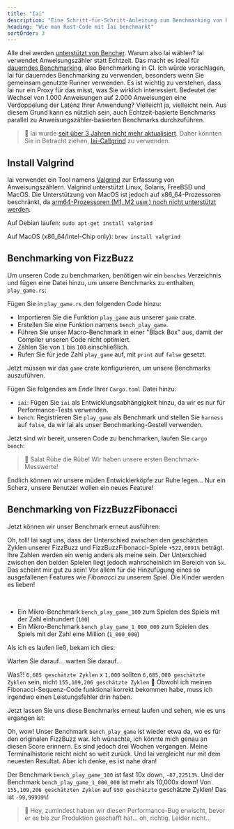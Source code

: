 ```yaml
---
title: "Iai"
description: "Eine Schritt-für-Schritt-Anleitung zum Benchmarking von Rust-Code mit Iai"
heading: "Wie man Rust-Code mit Iai benchmarkt"
sortOrder: 3
---
```



<Benchmarking />

<FizzBuzzRust />

<StepByStepRust />

<MicroVsMacro />

<BenchmarkingRust />

Alle drei werden [unterstützt von Bencher](/de/docs/explanation/adapters/). Warum also Iai wählen?
Iai verwendet Anweisungszähler statt Echtzeit.
Das macht es ideal für [dauerndes Benchmarking](/de/docs/explanation/continuous-benchmarking/), also Benchmarking in CI.
Ich würde vorschlagen, Iai für dauerndes Benchmarking zu verwenden, besonders wenn Sie gemeinsam genutzte Runner verwenden.
Es ist wichtig zu verstehen, dass Iai nur ein Proxy für das misst, was Sie wirklich interessiert.
Bedeutet der Wechsel von 1.000 Anweisungen auf 2.000 Anweisungen eine Verdoppelung der Latenz Ihrer Anwendung?
Vielleicht ja, vielleicht nein.
Aus diesem Grund kann es nützlich sein, auch Echtzeit-basierte Benchmarks parallel zu Anweisungszähler-basierten Benchmarks durchzuführen.

> 🐰 Iai wurde [seit über 3 Jahren nicht mehr aktualisiert](https://github.com/bheisler/iai/commits/main/). Daher könnten Sie in Betracht ziehen, [Iai-Callgrind](/de/docs/explanation/adapters/#-rust-iai-callgrind) zu verwenden.

## Install Valgrind

Iai verwendet ein Tool namens [Valgrind](https://valgrind.org/) zur Erfassung von Anweisungszählern.
Valgrind unterstützt Linux, Solaris, FreeBSD und MacOS.
Die Unterstützung von MacOS ist jedoch auf x86_64-Prozessoren beschränkt, da [arm64-Prozessoren (M1, M2 usw.) noch nicht unterstützt werden](https://github.com/LouisBrunner/valgrind-macos/issues/56).

Auf Debian laufen: `sudo apt-get install valgrind`

Auf MacOS (x86_64/Intel-Chip only): `brew install valgrind`

<FizzBuzzRefactor />

## Benchmarking von FizzBuzz

Um unseren Code zu benchmarken, benötigen wir ein `benches` Verzeichnis und fügen eine Datei hinzu, um unsere Benchmarks zu enthalten, `play_game.rs`:

<GameBenchesTree />

Fügen Sie in `play_game.rs` den folgenden Code hinzu:

<FizzBuzzRefactorBenchesCode />

- Importieren Sie die Funktion `play_game` aus unserer `game` crate.
- Erstellen Sie eine Funktion namens `bench_play_game`.
- Führen Sie unser Macro-Benchmark in einer "Black Box" aus, damit der Compiler unseren Code nicht optimiert.
- Zählen Sie von `1` bis `100` einschließlich.
- Rufen Sie für jede Zahl `play_game` auf, mit `print` auf `false` gesetzt.

Jetzt müssen wir das `game` crate konfigurieren, um unsere Benchmarks auszuführen.

Fügen Sie folgendes am _Ende_ Ihrer `Cargo.toml` Datei hinzu:

<GameCargoToml />

- `iai`: Fügen Sie `iai` als Entwicklungsabhängigkeit hinzu, da wir es nur für Performance-Tests verwenden.
- `bench`: Registrieren Sie `play_game` als Benchmark und stellen Sie `harness` auf `false`, da wir Iai als unser Benchmarking-Gestell verwenden.

Jetzt sind wir bereit, unseren Code zu benchmarken, laufen Sie `cargo bench`:

<BenchPlayGameOutput />

> 🐰 Salat Rübe die Rübe! Wir haben unsere ersten Benchmark-Messwerte!

Endlich können wir unsere müden Entwicklerköpfe zur Ruhe legen...
Nur ein Scherz, unsere Benutzer wollen ein neues Feature!

<FizzBuzzFibonacciRust>
  <PlayGameRustCode />
</FizzBuzzFibonacciRust>

## Benchmarking von FizzBuzzFibonacci

Jetzt können wir unser Benchmark erneut ausführen:

<BenchPlayGameFibonacciOutput />

Oh, toll! Iai sagt uns, dass der Unterschied zwischen den geschätzten Zyklen unserer FizzBuzz und FizzBuzzFibonacci-Spiele `+522,6091%` beträgt.
Ihre Zahlen werden ein wenig anders als meine sein.
Der Unterschied zwischen den beiden Spielen liegt jedoch wahrscheinlich im Bereich von `5x`.
Das scheint mir gut zu sein! Vor allem für die Hinzufügung eines so ausgefallenen Features wie _Fibonacci_ zu unserem Spiel.
Die Kinder werden es lieben!

<FizzBuzzFibonacciOpenRust>
  <FizzBuzzFibonacciOpenRustCode />
</FizzBuzzFibonacciOpenRust>

<TheEnd />

<br />

<OnFire />

<BenchPlayGameOnFireCode />

- Ein Mikro-Benchmark `bench_play_game_100` zum Spielen des Spiels mit der Zahl einhundert (`100`)
- Ein Mikro-Benchmark `bench_play_game_1_000_000` zum Spielen des Spiels mit der Zahl eine Million (`1_000_000`)

Als ich es laufen ließ, bekam ich dies:

<BenchPlayGameOnFireOutputStart />

Warten Sie darauf... warten Sie darauf...

<BenchPlayGameOnFireOutput />

Was?! `6,685 geschätzte Zyklen` x `1,000` sollten `6,685,000 geschätzte Zyklen` sein, nicht `155,109,206 geschätzte Zyklen` 🤯
Obwohl ich meinen Fibonacci-Sequenz-Code funktional korrekt bekommen habe, muss ich irgendwo einen Leistungsfehler drin haben.

<FizzBuzzFibonacciFixRust />

Jetzt lassen Sie uns diese Benchmarks erneut laufen und sehen, wie es uns ergangen ist:

<BenchPlayGameFixOutput />

Oh, wow! Unser Benchmark `bench_play_game` ist wieder etwa da, wo es für den originalen FizzBuzz war.
Ich wünschte, ich könnte mich genau an diesen Score erinnern. Es sind jedoch drei Wochen vergangen.
Meine Terminalhistorie reicht nicht so weit zurück.
Und Iai vergleicht nur mit dem neuesten Resultat.
Aber ich denke, es ist nahe dran!

Der Benchmark `bench_play_game_100` ist fast 10x down, `-87,22513%`.
Und der Benchmark `bench_play_game_1_000_000` ist mehr als 10,000x down! Von `155,109,206 geschätzten Zyklen` auf `950 geschätzte` geschätzte Zyklen!
Das ist `-99,99939%`!

> 🐰 Hey, zumindest haben wir diesen Performance-Bug erwischt, bevor er es bis zur Produktion geschafft hat... oh, richtig. Leider nicht...

<CatchInCi />

<CatchInCiOutput />

<CatchInCiPlot />

<CatchInCiPlotRustBench title="Wie man Rust mit Iai benchmarkt" />

<BencherFooter />
